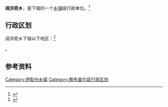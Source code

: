 {{中国乡级行政区|65/40/22/207/000}}

'''阔洪奇乡'''，是{{PRC admin/fullname|65/40/22/207/000|3}}下辖的一个[[乡镇|乡镇]]级行政单位。<ref>{{PRC admin/ref sgc|{{PRC admin/parent|65/40/22/207/000}}}}</ref>

== 行政区划 ==

阔洪奇乡下辖以下地区：<ref>{{PRC admin/ref sgc|65/40/22/207/000}}</ref>

{{PRC admin/children|65/40/22/207/000}}。

== 参考资料 ==

{{reflist}}

{{察布查尔锡伯自治县行政区划}}
{{新疆行政区划小作品}}

[[Category:伊犁州乡镇|Category:伊犁州乡镇]]
[[Category:察布查尔县行政区划|Category:察布查尔县行政区划]]